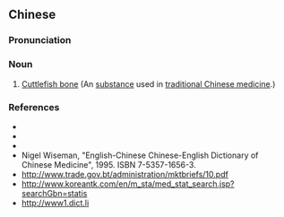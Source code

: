 {{also|乌贼骨}}
==Chinese==
{{zh-forms|s=乌贼骨|type=21}}

===Pronunciation===
{{zh-pron
|m=wūzéigǔ
|cat=n
}}

===Noun===
{{zh-noun}}

# [[w:cuttlebone|Cuttlefish bone]] (An [[substance]] used in [[traditional Chinese medicine]].)

===References===
* {{pedialite|乌贼骨|lang=zh}}
* {{pedialite|海螵蛸|lang=zh}}
* {{pedialite|墨鱼骨|lang=zh}}
* Nigel Wiseman, "English-Chinese Chinese-English Dictionary of Chinese Medicine", 1995. ISBN 7-5357-1656-3.
* http://www.trade.gov.bt/administration/mktbriefs/10.pdf
* http://www.koreantk.com/en/m_sta/med_stat_search.jsp?searchGbn=statis
* http://www1.dict.li